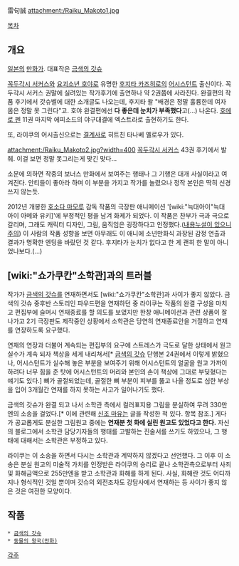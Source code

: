 雷句誠
attachment:/Raiku_Makoto1.jpg

[[목차]]
== 개요 ==
[[일본]]의 [[만화가]]. 대표작은 [[금색의 갓슈]]

[[꼭두각시 서커스]]와 [[요괴소년 호야]]로 유명한 [[후지타 카즈히로]]의 [[어시스턴트]] 출신이다. 꼭두각시 서커스 권말에 실려있는 작가후기에 출연하나 약 2권쯤에 사라진다. 완결편의 작품 후기에서 갓슈벨에 대한 소개글도 나오는데, 후지타 왈 "배경은 정말 훌륭한데 여자 몸은 정말 못 그린다"고. 호야 완결편에선 '''다 좋은데 눈치가 부족했다'''고(...) 나온다. [[호에로 펜]] 11권 마지막 에피소드의 야구대결에 엑스트라로 출현하기도 한다.

또, 라이쿠의 어시출신으로는 [[결계사]]로 히트친 타나베 옐로우가 있다.

attachment:/Raiku_Makoto2.jpg?width=400
[[꼭두각시 서커스]] 43권 후기에서 발췌. 이걸 보면 정말 못그리는게 맞긴 맞다...

소문에 의하면 작중의 보너스 만화에서 보여주는 행태나 그 기행은 대개 사실이라고 여겨진다. 안티들이 좋아라 하며 이 부분을 가지고 작가를 놀렸으나 정작 본인은 딱히 신경쓰지 않는듯.

2012년 개봉한 [[호소다 마모루]] 감독 작품의 극장판 애니메이션 '[wiki:"늑대아이"늑대 아이 아메와 유키]'에 부정적인 평을 남겨 화제가 되었다. 이 작품은 찬부가 극과 극으로 갈리며, 그래도 캐릭터 디자인, 그림, 움직임은 굉장하다고 인정했다.([http://raikumakoto.com/archives/7383462.html 내용누설이 있으니 주의])
이 사람의 작품 성향을 보면 아무래도 이 애니에 소년만화식 과장된 감정 연출과 결과가 명확한 엔딩을 바랐던 것 같다. 후지타가 눈치가 없다고 한 게 괜히 한 말이 아니었나보다.(…)
== [wiki:"쇼가쿠칸"소학관]과의 트러블 ==
작가가 [[금색의 갓슈]]를 연재하면서도 [wiki:"쇼가쿠칸"소학관]과 사이가 좋지 않았다.
금색의 갓슈 중후반 스토리인 파우드편을 연재하던 중 라이쿠는 작품의 완결 구성을 마치고 편집부에 슬며시 연재종료를 할 의도를 보였지만 한창 애니메이션과 관련 상품이 잘 나가고 2기 극장판도 제작중인 상황에서 소학관은 당연히 연재종료안을 거절하고 연재를 연장하도록 요구했다.

연재의 연장과 더불어 계속되는 편집부의 요구에 스트레스가 극도로 달한 상태에서 원고 실수가 계속 되자 책상을 세게 내리쳐서[* [[금색의 갓슈]] 단행본 24권에서 이렇게 밝혔으나, 어시스턴트가 실수해 놓은 부분을 보여주기 위해 어시스턴트의 얼굴을 원고 가까이 하려다 너무 힘을 준 탓에 어시스턴트의 머리와 본인의 손이 책상에 그대로 부딪혔다는 얘기도 있다.] 뼈가 골절되었는데, 골절한 뼈 부분이 피부를 뚫고 나올 정도로 심한 부상을 입어 3개월간 연재를 하지 못하는 사고가 일어나기도 했다.

금색의 갓슈가 완결 되고 나서 소학관 측에서 컬러표지용 그림을 분실하여 무려 330만엔의 소송을 걸었다.[* 이에 관련해 [[신조 마유]]는 글을 작성한 적 있다. 항목 참조.] 게다가 공교롭게도 분실한 그림원고 중에는 '''연재분 첫 화에 실린 원고도 있었다고 한다.''' 자신의 블로그에서 소학관 담당기자들의 행태를 고발하는 진술서를 쓰기도 하였으나, 그 행태에 대해서는 소학관은 부정하고 있다.

라이쿠는 이 소송을 하면서 다시는 소학관과 계약하지 않겠다고 선언했다. 그 이후 이 소송은 분실 원고의 미술적 가치를 인정받은 라이쿠의 승리로 끝나 소학관측으로부터 사죄 및 화해금액으로 255만엔을 받고 소학관과 화해를 하게 된다. 사실, 화해란 것도 어디까지나 형식적인 것일 뿐이며 갓슈의 외전조차도 강담사에서 연재하는 등 사이가 좋지 않은 것은 여전한 모양이다.
== 작품 ==
 * [[금색의 갓슈]]
 * [[동물의 왕국(만화)]]
[[각주]]
